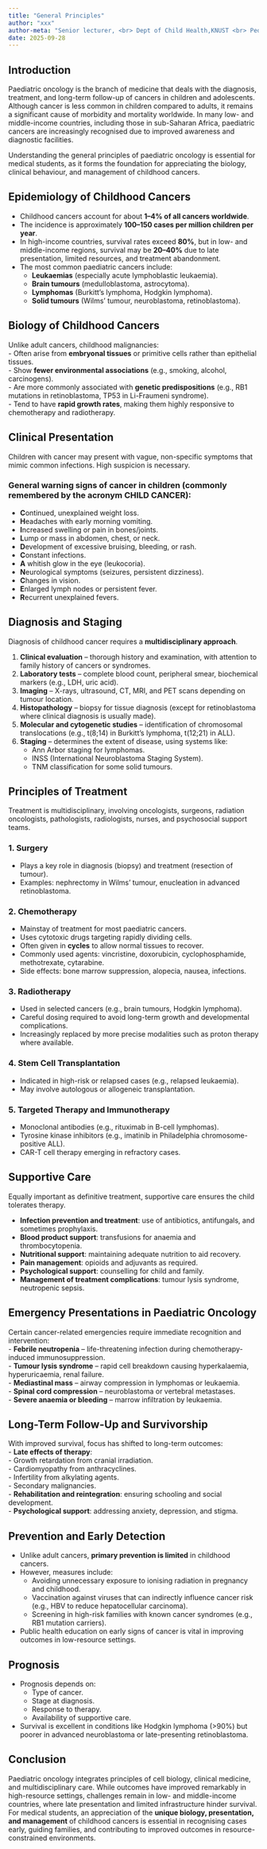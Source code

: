 ```yaml
---
title: "General Principles"
author: "xxx"
author-meta: "Senior lecturer, <br> Dept of Child Health,KNUST <br> Pediatric Oncologist"
date: 2025-09-28
---
```


## Introduction

Paediatric oncology is the branch of medicine that deals with the diagnosis, treatment, and
long-term follow-up of cancers in children and adolescents. Although cancer is less common in
children compared to adults, it remains a significant cause of morbidity and mortality worldwide. In
many low- and middle-income countries, including those in sub-Saharan Africa, paediatric cancers are
increasingly recognised due to improved awareness and diagnostic facilities.

Understanding the general principles of paediatric oncology is essential for medical students, as it
forms the foundation for appreciating the biology, clinical behaviour, and management of childhood
cancers.

## Epidemiology of Childhood Cancers

-   Childhood cancers account for about **1–4% of all cancers worldwide**.\
-   The incidence is approximately **100–150 cases per million children per year**.\
-   In high-income countries, survival rates exceed **80%**, but in low- and middle-income regions,
    survival may be **20–40%** due to late presentation, limited resources, and treatment
    abandonment.\
-   The most common paediatric cancers include:
    -   **Leukaemias** (especially acute lymphoblastic leukaemia).\
    -   **Brain tumours** (medulloblastoma, astrocytoma).\
    -   **Lymphomas** (Burkitt’s lymphoma, Hodgkin lymphoma).\
    -   **Solid tumours** (Wilms’ tumour, neuroblastoma, retinoblastoma).

## Biology of Childhood Cancers

Unlike adult cancers, childhood malignancies:\
- Often arise from **embryonal tissues** or primitive cells rather than epithelial tissues.\
- Show **fewer environmental associations** (e.g., smoking, alcohol, carcinogens).\
- Are more commonly associated with **genetic predispositions** (e.g., RB1 mutations in
retinoblastoma, TP53 in Li-Fraumeni syndrome).\
- Tend to have **rapid growth rates**, making them highly responsive to chemotherapy and
radiotherapy.

## Clinical Presentation

Children with cancer may present with vague, non-specific symptoms that mimic common infections.
High suspicion is necessary.

### General warning signs of cancer in children (commonly remembered by the acronym **CHILD CANCER**):

-   **C**ontinued, unexplained weight loss.\
-   **H**eadaches with early morning vomiting.\
-   **I**ncreased swelling or pain in bones/joints.\
-   **L**ump or mass in abdomen, chest, or neck.\
-   **D**evelopment of excessive bruising, bleeding, or rash.\
-   **C**onstant infections.\
-   **A** whitish glow in the eye (leukocoria).\
-   **N**eurological symptoms (seizures, persistent dizziness).\
-   **C**hanges in vision.\
-   **E**nlarged lymph nodes or persistent fever.\
-   **R**ecurrent unexplained fevers.

## Diagnosis and Staging

Diagnosis of childhood cancer requires a **multidisciplinary approach**.

1.  **Clinical evaluation** – thorough history and examination, with attention to family history of
    cancers or syndromes.\
2.  **Laboratory tests** – complete blood count, peripheral smear, biochemical markers (e.g., LDH,
    uric acid).\
3.  **Imaging** – X-rays, ultrasound, CT, MRI, and PET scans depending on tumour location.\
4.  **Histopathology** – biopsy for tissue diagnosis (except for retinoblastoma where clinical
    diagnosis is usually made).\
5.  **Molecular and cytogenetic studies** – identification of chromosomal translocations (e.g.,
    t(8;14) in Burkitt’s lymphoma, t(12;21) in ALL).\
6.  **Staging** – determines the extent of disease, using systems like:
    -   Ann Arbor staging for lymphomas.\
    -   INSS (International Neuroblastoma Staging System).\
    -   TNM classification for some solid tumours.

## Principles of Treatment

Treatment is multidisciplinary, involving oncologists, surgeons, radiation oncologists,
pathologists, radiologists, nurses, and psychosocial support teams.

### 1. **Surgery**

-   Plays a key role in diagnosis (biopsy) and treatment (resection of tumour).\
-   Examples: nephrectomy in Wilms’ tumour, enucleation in advanced retinoblastoma.

### 2. **Chemotherapy**

-   Mainstay of treatment for most paediatric cancers.\
-   Uses cytotoxic drugs targeting rapidly dividing cells.\
-   Often given in **cycles** to allow normal tissues to recover.\
-   Commonly used agents: vincristine, doxorubicin, cyclophosphamide, methotrexate, cytarabine.\
-   Side effects: bone marrow suppression, alopecia, nausea, infections.

### 3. **Radiotherapy**

-   Used in selected cancers (e.g., brain tumours, Hodgkin lymphoma).\
-   Careful dosing required to avoid long-term growth and developmental complications.\
-   Increasingly replaced by more precise modalities such as proton therapy where available.

### 4. **Stem Cell Transplantation**

-   Indicated in high-risk or relapsed cases (e.g., relapsed leukaemia).\
-   May involve autologous or allogeneic transplantation.

### 5. **Targeted Therapy and Immunotherapy**

-   Monoclonal antibodies (e.g., rituximab in B-cell lymphomas).\
-   Tyrosine kinase inhibitors (e.g., imatinib in Philadelphia chromosome-positive ALL).\
-   CAR-T cell therapy emerging in refractory cases.

## Supportive Care

Equally important as definitive treatment, supportive care ensures the child tolerates therapy.

-   **Infection prevention and treatment**: use of antibiotics, antifungals, and sometimes
    prophylaxis.\
-   **Blood product support**: transfusions for anaemia and thrombocytopenia.\
-   **Nutritional support**: maintaining adequate nutrition to aid recovery.\
-   **Pain management**: opioids and adjuvants as required.\
-   **Psychological support**: counselling for child and family.\
-   **Management of treatment complications**: tumour lysis syndrome, neutropenic sepsis.

## Emergency Presentations in Paediatric Oncology

Certain cancer-related emergencies require immediate recognition and intervention:\
- **Febrile neutropenia** – life-threatening infection during chemotherapy-induced
immunosuppression.\
- **Tumour lysis syndrome** – rapid cell breakdown causing hyperkalaemia, hyperuricaemia, renal
failure.\
- **Mediastinal mass** – airway compression in lymphomas or leukaemia.\
- **Spinal cord compression** – neuroblastoma or vertebral metastases.\
- **Severe anaemia or bleeding** – marrow infiltration by leukaemia.

## Long-Term Follow-Up and Survivorship

With improved survival, focus has shifted to long-term outcomes:\
- **Late effects of therapy**:\
- Growth retardation from cranial irradiation.\
- Cardiomyopathy from anthracyclines.\
- Infertility from alkylating agents.\
- Secondary malignancies.\
- **Rehabilitation and reintegration**: ensuring schooling and social development.\
- **Psychological support**: addressing anxiety, depression, and stigma.

## Prevention and Early Detection

-   Unlike adult cancers, **primary prevention is limited** in childhood cancers.\
-   However, measures include:
    -   Avoiding unnecessary exposure to ionising radiation in pregnancy and childhood.\
    -   Vaccination against viruses that can indirectly influence cancer risk (e.g., HBV to reduce
        hepatocellular carcinoma).\
    -   Screening in high-risk families with known cancer syndromes (e.g., RB1 mutation carriers).\
-   Public health education on early signs of cancer is vital in improving outcomes in low-resource
    settings.

## Prognosis

-   Prognosis depends on:
    -   Type of cancer.\
    -   Stage at diagnosis.\
    -   Response to therapy.\
    -   Availability of supportive care.\
-   Survival is excellent in conditions like Hodgkin lymphoma (\>90%) but poorer in advanced
    neuroblastoma or late-presenting retinoblastoma.

## Conclusion

Paediatric oncology integrates principles of cell biology, clinical medicine, and multidisciplinary
care. While outcomes have improved remarkably in high-resource settings, challenges remain in low-
and middle-income countries, where late presentation and limited infrastructure hinder survival. For
medical students, an appreciation of the **unique biology, presentation, and management** of
childhood cancers is essential in recognising cases early, guiding families, and contributing to
improved outcomes in resource-constrained environments.
